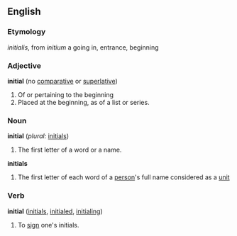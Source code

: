 ==English==

===Etymology===
{{L.}} ''initialis'', from ''initium'' a going in, entrance, beginning

===Adjective===
'''initial'''  (no [[comparative]] or [[superlative]])
#Of or pertaining to the beginning
#Placed at the beginning, as of a list or series.

===Noun===
'''initial'''  (''plural:'' [[initials]])
#The first letter of a word or a name.
'''initials'''
#The first letter of each word of a [[person]]'s full name considered as a [[unit]]

===Verb===
'''initial'''  ([[initials]], [[initialed]], [[initialing]])
#To [[sign]] one's initials.